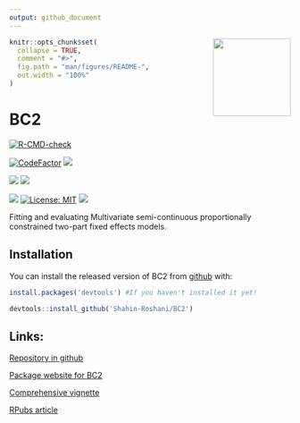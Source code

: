 ```yaml
---
output: github_document
---
```


<img src='man/figures/logo.png' align="right" height="139" />

<!-- README.md is generated from README.Rmd. Please edit that file -->

```r
knitr::opts_chunk$set(
  collapse = TRUE,
  comment = "#>",
  fig.path = "man/figures/README-",
  out.width = "100%"
)
```

# BC2

<!-- badges: start -->
[![R-CMD-check](https://github.com/Shahin-Roshani/BC2/workflows/R-CMD-check/badge.svg)](https://github.com/Shahin-Roshani/BC2/actions)

[![CodeFactor](https://www.codefactor.io/repository/github/Shahin-Roshani/BC2/badge)](https://www.codefactor.io/repository/github/Shahin-Roshani/BC2)
[![](https://codecov.io/gh/Shahin-Roshani/BC2/branch/master/graph/badge.svg)](https://codecov.io/gh/Shahin-Roshani/BC2)

[![](https://img.shields.io/badge/lifecycle-maturing-blue.svg)](https://lifecycle.r-lib.org/articles/stages.html#maturing)
[![](https://img.shields.io/github/last-commit/Shahin-Roshani/BC2.svg)](https://github.com/Shahin-Roshani/BC2/commits/master)

[![](https://img.shields.io/badge/devel%20version-1.0.0-blue.svg)](https://github.com/Shahin-Roshani/BC2)
[![License: MIT](https://img.shields.io/badge/license-MIT-blue.svg)](https://cran.r-project.org/web/licenses/MIT)
[![](https://img.shields.io/github/languages/code-size/Shahin-Roshani/BC2.svg)](https://github.com/Shahin-Roshani/BC2)
<!-- badges: end -->

Fitting and evaluating Multivariate semi-continuous proportionally constrained two-part fixed effects models.

## Installation

You can install the released version of BC2 from [github](https://github.com) with:

``` r
install.packages('devtools') #If you haven't installed it yet!

devtools::install_github('Shahin-Roshani/BC2')
```

## Links:

[Repository in github](https://github.com/Shahin-Roshani/BC2)

[Package website for BC2](https://shahin-roshani.github.io/BC2)

[Comprehensive vignette](https://shahin-roshani.github.io/BC2/articles/BC2.html)

[RPubs article](https://rpubs.com/ShahinRoshani/BC2)

